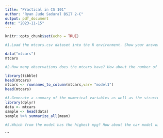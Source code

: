 ```yaml
---
title: "Practical in CS 101"
author: "Ryan Jude Sadural BSIT 2-C"
output: pdf_document
date: "2023-11-15"
---
```


```r
knitr::opts_chunk$set(echo = TRUE)
```
```r
#1.Load the mtcars.csv dataset into the R environment. Show your answer.

data("mtcars")
mtcars

```


```r
#2.How many observations does the mtcars have? How about the number of columns? List down the names of the column. 

library(tibble)
head(mtcars)
mtcars <- rownames_to_column(mtcars,var= "model1")
head(mtcars)
```
```r
#3.Generate a summary of the numerical variables as well as the structure of each variable in the mtcars dataset. 
library(dplyr)
data <- mtcars
sample <- head(data)
sample %>% summarize_all(mean)

```

```r
#5.Which from the model has the highest mpg? How about the car model with the highest horsepower? Show your solution that will display the name of the model with the highest mpg and the car model with the highest horsepower.

```












































































































```